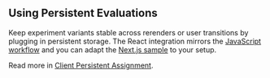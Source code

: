 ## Using Persistent Evaluations

Keep experiment variants stable across rerenders or user transitions by plugging in persistent storage. The React integration mirrors the [JavaScript workflow](/client/javascript-sdk#using-persistent-evaluations) and you can adapt the [Next.js sample](https://github.com/statsig-io/js-client-monorepo/tree/main/samples/next-js/src/app/persisted-user-storage-example) to your setup.

Read more in [Client Persistent Assignment](/client/concepts/persistent_assignment).

